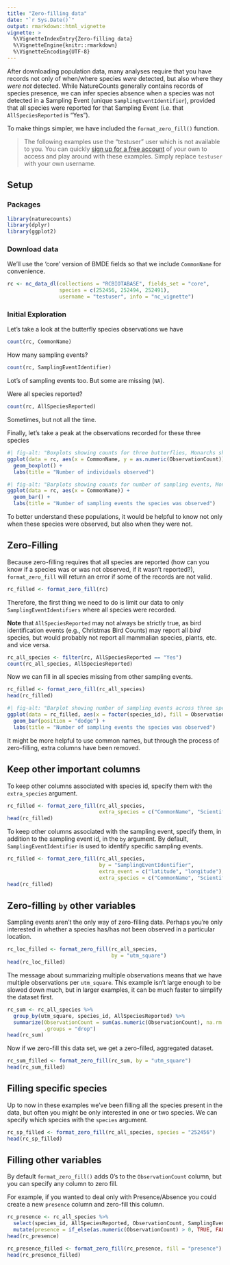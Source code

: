 ```yaml
---
title: "Zero-filling data"
date: "`r Sys.Date()`"
output: rmarkdown::html_vignette
vignette: >
  %\VignetteIndexEntry{Zero-filling data}
  %\VignetteEngine{knitr::rmarkdown}
  %\VignetteEncoding{UTF-8}
---
```


After downloading population data, many analyses require that you have records not only of when/where species *were* detected, but also where they *were not* detected. While NatureCounts generally contains records of species presence, we can infer species absence when a species was not detected in a Sampling Event (unique `SamplingEventIdentifier`), provided that all species were reported for that Sampling Event (i.e. that `AllSpeciesReported` is "Yes").

To make things simpler, we have included the `format_zero_fill()` function.

> The following examples use the "testuser" user which is not available to you. 
> You can quickly [sign up for a free account](https://naturecounts.ca/nc/default/register.jsp)
> of your own to access and play around with these examples. Simply replace
> `testuser` with your own username.

## Setup

### Packages

```r
library(naturecounts)
library(dplyr)
library(ggplot2)
```

### Download data

We'll use the 'core' version of BMDE fields so that we include `CommonName` for convenience.
```r
rc <- nc_data_dl(collections = "RCBIOTABASE", fields_set = "core",
                 species = c(252456, 252494, 252491),
                 username = "testuser", info = "nc_vignette")

```

### Initial Exploration

Let's take a look at the butterfly species observations we have
```r
count(rc, CommonName)
```

How many sampling events?

```r
count(rc, SamplingEventIdentifier)
```

Lot's of sampling events too. But some are missing (`NA`).

Were all species reported?

```r
count(rc, AllSpeciesReported)
```

Sometimes, but not all the time.

Finally, let's take a peak at the observations recorded for these three species

```r
#| fig-alt: "Boxplots showing counts for three butterflies, Monarchs showing the most"
ggplot(data = rc, aes(x = CommonName, y = as.numeric(ObservationCount))) +
  geom_boxplot() +
  labs(title = "Number of individuals observed")
```

```r
#| fig-alt: "Barplots showing counts for number of sampling events, Monarchs again showed the most"
ggplot(data = rc, aes(x = CommonName)) +
  geom_bar() +
  labs(title = "Number of sampling events the species was observed")
```

To better understand these populations, it would be helpful to know not only when these species were observed, but also when they were not.

## Zero-Filling

Because zero-filling requires that all species are reported (how can you know if a species was or was not observed, if it wasn't reported?), `format_zero_fill` will return an error if some of the records are not valid.

```r
rc_filled <- format_zero_fill(rc)
```

Therefore, the first thing we need to do is limit our data to only `SamplingEventIdentifiers` where all species were recorded.

**Note** that `AllSpeciesReported` may not always be strictly true, as bird identification events (e.g., Christmas Bird Counts) may report all *bird* species, but would probably not report all mammalian species, plants, etc. and vice versa.

```r
rc_all_species <- filter(rc, AllSpeciesReported == "Yes")
count(rc_all_species, AllSpeciesReported)
```

Now we can fill in all species missing from other sampling events.

```r
rc_filled <- format_zero_fill(rc_all_species)
head(rc_filled)
```


```r
#| fig-alt: "Barplot showing number of sampling events across three species. Pink bars show the counts for events with 0 observations, blue show the counts for those with >0 observations."
ggplot(data = rc_filled, aes(x = factor(species_id), fill = ObservationCount > 0)) +
  geom_bar(position = "dodge") +
  labs(title = "Number of sampling events the species was observed")
```

It might be more helpful to use common names, but through the process of zero-filling, extra columns have been removed.


## Keep other important columns

To keep other columns associated with species id, specify them with the `extra_species` argument.

```r
rc_filled <- format_zero_fill(rc_all_species, 
                              extra_species = c("CommonName", "ScientificName"))
head(rc_filled)
```

To keep other columns associated with the sampling event, specify them, in addition to the sampling event id, in the `by` argument. By default, `SamplingEventIdentifier` is used to identify specific sampling events.

```r
rc_filled <- format_zero_fill(rc_all_species, 
                              by = "SamplingEventIdentifier",
                              extra_event = c("latitude", "longitude"),
                              extra_species = c("CommonName", "ScientificName"))
head(rc_filled)
```


## Zero-filling `by` other variables

Sampling events aren't the only way of zero-filling data. Perhaps you're only interested in whether a species has/has not been observed in a particular location.

```r
rc_loc_filled <- format_zero_fill(rc_all_species, 
                                  by = "utm_square")
head(rc_loc_filled)
```

The message about summarizing multiple observations means that we have multiple observations per `utm_square`. This example isn't large enough to be slowed down much, but in larger examples, it can be much faster to simplify the dataset first.

```r
rc_sum <- rc_all_species %>%
  group_by(utm_square, species_id, AllSpeciesReported) %>%
  summarize(ObservationCount = sum(as.numeric(ObservationCount), na.rm = TRUE),
            .groups = "drop")
head(rc_sum)
```

Now if we zero-fill this data set, we get a zero-filled, aggregated dataset.

```r
rc_sum_filled <- format_zero_fill(rc_sum, by = "utm_square")
head(rc_sum_filled)
```


## Filling specific species
Up to now in these examples we've been filling all the species present in the data, but often you might be only interested in one or two species. We can specify which species with the `species` argument.

```r
rc_sp_filled <- format_zero_fill(rc_all_species, species = "252456")
head(rc_sp_filled)
```

## Filling other variables
By default `format_zero_fill()` adds 0's to the `ObservationCount` column, but you can specify any column to zero fill.

For example, if you wanted to deal only with Presence/Absence you could create a new `presence` column and zero-fill this column.
```r
rc_presence <- rc_all_species %>%
  select(species_id, AllSpeciesReported, ObservationCount, SamplingEventIdentifier) %>%
  mutate(presence = if_else(as.numeric(ObservationCount) > 0, TRUE, FALSE))
head(rc_presence)

rc_presence_filled <- format_zero_fill(rc_presence, fill = "presence")
head(rc_presence_filled)
```
